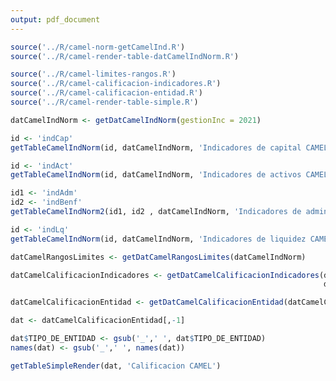 ```yaml
---
output: pdf_document
---
```

<!-- FUNCIONES NECESARIAS -->
```r
source('../R/camel-norm-getCamelInd.R')
source('../R/camel-render-table-datCamelIndNorm.R')

source('../R/camel-limites-rangos.R')
source('../R/camel-calificacion-indicadores.R')
source('../R/camel-calificacion-entidad.R')
source('../R/camel-render-table-simple.R')

```


\section*{Anexos}
\addcontentsline{toc}{section}{\protect\numberline{}Anexos}

\subsection*{Anexo 1 - Permiso uso de datos de entidades financiera de Bolivia publicado por la ASFI}



\newpage
\subsection*{Anexo 2 - Indicadores CAMEL calculados}

```r
datCamelIndNorm <- getDatCamelIndNorm(gestionInc = 2021)
```


\subsubsection*{Capital}

```r
id <- 'indCap'
getTableCamelIndNorm(id, datCamelIndNorm, 'Indicadores de capital CAMEL')
```


\newpage
\subsubsection*{Activos}

```r
id <- 'indAct'
getTableCamelIndNorm(id, datCamelIndNorm, 'Indicadores de activos CAMEL')
```

\newpage
\subsubsection*{Administración y rentabilidad}

```r
id1 <- 'indAdm'
id2 <- 'indBenf'
getTableCamelIndNorm2(id1, id2 , datCamelIndNorm, 'Indicadores de administración y rentabilidad CAMEL')
```

\newpage
\subsubsection*{Liquidez}

```r
id <- 'indLq'
getTableCamelIndNorm(id, datCamelIndNorm, 'Indicadores de liquidez CAMEL')
```



\newpage
\subsection*{Anexo 3 - Calificaciones CAMEL}

```r

datCamelRangosLimites <- getDatCamelRangosLimites(datCamelIndNorm)

datCamelCalificacionIndicadores <- getDatCamelCalificacionIndicadores(datCamelIndNorm,
                                                                      datCamelRangosLimites)

datCamelCalificacionEntidad <- getDatCamelCalificacionEntidad(datCamelCalificacionIndicadores)

```

```r
dat <- datCamelCalificacionEntidad[,-1]

dat$TIPO_DE_ENTIDAD <- gsub('_',' ', dat$TIPO_DE_ENTIDAD)
names(dat) <- gsub('_',' ', names(dat))

getTableSimpleRender(dat, 'Calificacion CAMEL')
```

